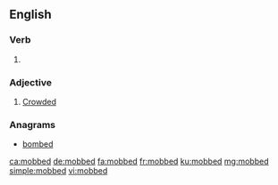 ==English==

===Verb===
{{head|en|verb form}}

# {{en-past of|mob}}

===Adjective===
{{en-adj}}

# [[crowded|Crowded]]

===Anagrams===
* [[bombed#English|bombed]]

[[ca:mobbed]]
[[de:mobbed]]
[[fa:mobbed]]
[[fr:mobbed]]
[[ku:mobbed]]
[[mg:mobbed]]
[[simple:mobbed]]
[[vi:mobbed]]
